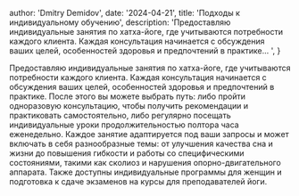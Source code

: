 

  author: 'Dmitry Demidov',
  date: '2024-04-21',
  title: 'Подходы к индивидуальному обучению',
  description:
    'Предоставляю индивидуальные занятия по хатха-йоге, где учитываются потребности каждого клиента. Каждая консультация начинается с обсуждения ваших целей, особенностей здоровья и предпочтений в практике... ',
}

<p>Предоставляю индивидуальные занятия по хатха-йоге, где учитываются потребности каждого клиента. Каждая консультация начинается с обсуждения ваших целей, особенностей здоровья и предпочтений в практике. После этого вы можете выбрать путь: либо пройти одноразовую консультацию, чтобы получить рекомендации и практиковать самостоятельно, либо регулярно посещать индивидуальные уроки продолжительностью полтора часа еженедельно. Каждое занятие адаптируется под ваши запросы и может включать в себя разнообразные темы: от улучшения качества сна и жизни до повышения гибкости и работы со специфическими состояниями, такими как сколиоз и нарушения опорно-двигательного аппарата. Также доступны индивидуальные программы для женщин и подготовка к сдаче экзаменов на курсы для преподавателей йоги.</p>


